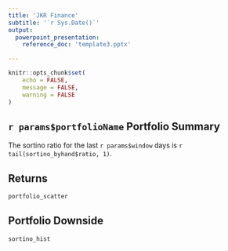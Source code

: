 ```yaml
---
title: 'JKR Finance'
subtitle: '`r Sys.Date()`'
output: 
  powerpoint_presentation:
    reference_doc: 'template3.pptx'

---
```


```r
knitr::opts_chunk$set(
	echo = FALSE,
	message = FALSE,
	warning = FALSE
)
```

## `r params$portfolioName` Portfolio Summary

The sortino ratio for the last `r params$window` days is `r tail(sortino_byhand$ratio, 1)`.

## Returns

```r
portfolio_scatter
```


## Portfolio Downside

```r
sortino_hist
```
